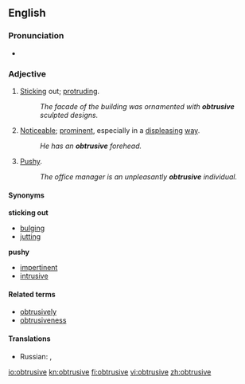 ==English==

===Pronunciation===
* {{hyphenation|ob|tru|sive}}

===Adjective===
{{en-adj}}

# [[Stick]]ing out; [[protrude|protruding]].
#: ''The facade of the building was ornamented with '''obtrusive''' sculpted designs.''
# [[noticeable|Noticeable]]; [[prominent]], especially in a [[displease|displeasing]] [[way]].
#: ''He has an '''obtrusive''' forehead.''
# [[pushy|Pushy]].
#: ''The office manager is an unpleasantly '''obtrusive''' individual.''

====Synonyms====
'''sticking out'''
* [[bulging]]
* [[jutting]]
'''pushy'''
* [[impertinent]]
* [[intrusive]]

====Related terms====
* [[obtrusively]]
* [[obtrusiveness]]

====Translations====
{{trans-top|Sticking out; protruding}}
* Russian: {{t|ru|выступающий}}, {{t|ru|выдающийся}}
{{trans-mid}}
{{trans-bottom}}

{{trans-top|Noticeable; prominent, especially in a displeasing way}}
{{trans-mid}}
{{trans-bottom}}

{{trans-top|Pushy}}
{{trans-mid}}
{{trans-bottom}}

[[io:obtrusive]]
[[kn:obtrusive]]
[[fi:obtrusive]]
[[vi:obtrusive]]
[[zh:obtrusive]]